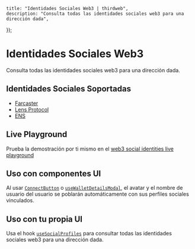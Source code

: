 
	title: "Identidades Sociales Web3 | thirdweb",
	description: "Consulta todas las identidades sociales web3 para una dirección dada",
});

# Identidades Sociales Web3

Consulta todas las identidades sociales web3 para una dirección dada.

## Identidades Sociales Soportadas

- [Farcaster](https://farcaster.xyz/)
- [Lens Protocol](https://lens.xyz/)
- [ENS](https://ens.domains/)

## Live Playground

Prueba la demostración por ti mismo en el [web3 social identities live playground](https://playground.thirdweb.com/connect/social)

<Stack>

<ArticleIconCard
	title="Prueba la demostración"
	icon={ExternalLink}
	href="https://playground.thirdweb.com/connect/social"
	description="Ver el SDK en acción en el playground en vivo"
/>
</Stack>

## Uso con componentes UI

Al usar [`ConnectButton`](/references/typescript/v5/ConnectButton) o [`useWalletDetailsModal`](/references/typescript/v5/useWalletDetailsModal), el avatar y el nombre de usuario del usuario se poblarán automáticamente con sus perfiles sociales vinculados.

## Uso con tu propia UI

Usa el hook [`useSocialProfiles`](/references/typescript/v5/useSocialProfiles) para consultar todas las identidades sociales web3 para una dirección dada.

<Stack>

<ArticleIconCard
	title="useSocialProfiles"
	icon={ReactIcon}
	href="/references/typescript/v5/useSocialProfiles"
	description="Hook para consultar todas las identidades sociales web3 para una dirección dada"
/>
</Stack>
